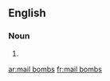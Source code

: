 ==English==

===Noun===
{{head|en|plural}}

# {{plural of|mail bomb|lang=en}}

[[ar:mail bombs]]
[[fr:mail bombs]]
